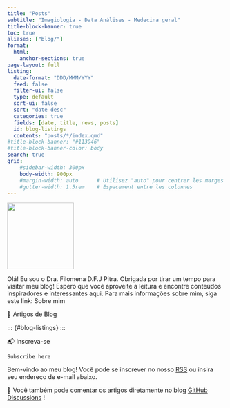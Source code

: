 ```yaml
---
title: "Posts"
subtitle: "Imagiologia - Data Análises - Medecina geral"
title-block-banner: true
toc: true
aliases: ["blog/"]
format:
  html:
    anchor-sections: true
page-layout: full
listing:
  date-format: "DDD/MMM/YYY"
  feed: false
  filter-ui: false
  type: default
  sort-ui: false
  sort: "date desc"
  categories: true
  fields: [date, title, news, posts]
  id: blog-listings
  contents: "posts/*/index.qmd"
#title-block-banner: "#113946"
#title-block-banner-color: body
search: true
grid:
    #sidebar-width: 300px
    body-width: 900px
    #margin-width: auto      # Utilisez "auto" pour centrer les marges
    #gutter-width: 1.5rem    # Espacement entre les colonnes
---
```


::: {.profile-header layout="[21,79]"}
![](maira_pitra.png){.profile-pic width="154"}

Olá! Eu sou o Dra. Filomena D.F.J Pitra. Obrigada por tirar um tempo para visitar meu blog! Espero que você aproveite a leitura e encontre conteúdos inspiradores e interessantes aqui.
Para mais informações sobre mim, siga este link: Sobre mim
:::

📮 Artigos de Blog


::: {#blog-listings} :::




📬 Inscreva-se

    Subscribe here
Bem-vindo ao meu blog! Você pode se inscrever no nosso [RSS](rss.xml) ou insira seu endereço de e-mail abaixo.

💬 Você também pode comentar os artigos diretamente no blog [GitHub Discussions](https://github.com/Babbymed/bbz.dev/issues) !
